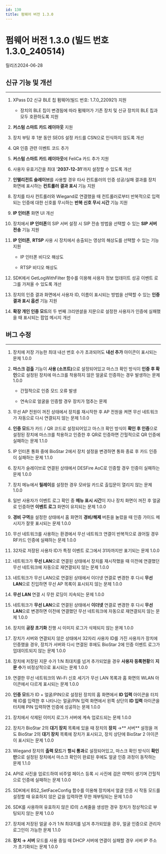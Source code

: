 ```yaml
---
id: 130
title: 펌웨어 버전 1.3.0
---
```


# 펌웨어 버전 1.3.0 (빌드 번호 1.3.0_240514)

릴리즈<Separator/>2024-06-28

## 신규 기능 및 개선

---

1. XPass D2 신규 BLE 칩 펌웨어(빌드 번호: 1.7.0_220921) 지원

    - 장치의 BLE 칩이 변경됨에 따라 펌웨어가 기존 장치 및 신규 장치의 BLE 칩과 모두 호환하도록 지원

1. **커스텀 스마트 카드 레이아웃** 지원

1. 장치 부팅 후 1분 동안 SEOS 설정 카드를 CSN으로 인식하지 않도록 개선

1. QR 인증 관련 이벤트 코드 추가

1. **커스텀 스마트 카드 레이아웃**에 FeliCa 카드 추가 지원

1. 사용자 유효기간을 최대 '**2037-12-31**'까지 설정할 수 있도록 개선

1. **인텔리전트 슬레이브**를 사용할 경우 타사 컨트롤러의 인증 성공/실패 결과를 장치 화면에 표시하는 **컨트롤러 결과 표시** 기능 지원

1. 장치를 타사 컨트롤러와 Wiegand로 연결했을 때 컨트롤러로부터 반복적으로 입력되는 인증에 대한 신호를 무시하는 **반복 신호 무시 시간** 기능 지원

1. **IP 인터폰** 화면 UI 개선

1. 장치에서 **IP 인터폰**의 SIP 서버 설정 시 SIP 전송 방법을 선택할 수 있는 **SIP 서버 전송** 기능 지원

1. **IP 인터폰**, **RTSP** 사용 시 장치에서 송출되는 영상의 해상도를 선택할 수 있는 기능 지원

    - IP 인터폰 비디오 해상도

    - RTSP 비디오 해상도

1. SDK에서 GetLogWithFilter 함수를 이용해 사용자 정보 업데이트 성공 이벤트 로그를 가져올 수 있도록 개선

1. 장치의 인증 결과 화면에서 사용자 ID, 이름이 표시되는 방법을 선택할 수 있는 **인증 결과 표시 옵션** 기능 지원

1. **확장 개인 인증 모드**의 두 번째 크리덴셜을 지문으로 설정한 사용자가 인증에 실패했을 때 표시되는 팝업 메시지 개선

## 버그 수정

---

<BugLists>

1. 장치에 저장 가능한 최대 내선 번호 수가 초과되어도 **내선 추가** 아이콘이 표시되는 문제 <Badge>1.0.0</Badge>

1. **마스크 검출** 기능이 <b>사용 (소프트)</b>으로 설정되어있고 마스크 확인 방식이 **인증 후 확인**으로 설정된 장치에 마스크를 착용하지 않은 얼굴로 인증하는 경우 발생하는 문제 <Badge>1.0.0</Badge>

    - 간헐적으로 인증 모드 오류 발생

    - 연속으로 얼굴을 인증할 경우 장치가 멈추는 문제

1. 무선 AP 전원이 꺼진 상태에서 장치를 재시작한 후 AP 전원을 켜면 무선 네트워크가 자동으로 다시 연결되지 않는 문제 <Badge>1.0.0</Badge>

1. **인증 모드**가 카드 / QR 코드로 설정되어있고 마스크 확인 방식이 **확인 후 인증**으로 설정된 장치에 마스크를 착용하고 인증한 후 QR로 인증하면 간헐적으로 QR 인증에 실패하는 문제 <Badge>1.1.0</Badge>

1. IP 인터폰 통화 중에 BioStar 2에서 장치 설정을 변경하면 통화 종료 후 카드 인증이 실패하는 문제 <Badge>1.1.0</Badge>

1. 장치가 슬레이브로 연결된 상태에서 DESFire AoC로 인증할 경우 인증이 실패하는 문제 <Badge>1.0.0</Badge>

1. 장치 메뉴에서 **릴레이**를 설정한 경우 모바일 카드로 출입문이 열리지 않는 문제 <Badge>1.0.0</Badge>

1. 일반 사용자가 이벤트 로그 확인 중 **메뉴 표시 시간**이 지나 장치 화면이 꺼진 후 얼굴로 인증하면 **이벤트 로그** 화면이 유지되는 문제 <Badge>1.0.0</Badge>

1. **경비 구역**을 설정한 상태에서 홈 화면의 **경비/해제** 버튼을 눌렀을 때 인증 가이드 메시지가 잘못 표시되는 문제 <Badge>1.0.0</Badge>

1. 무선 네트워크를 사용하는 환경에서 무선 네트워크 연결이 반복적으로 끊어질 경우 RF카드 인증에 실패하는 문제 <Badge>1.0.0</Badge>

1. 32자로 저장된 사용자 ID가 특정 이벤트 로그에서 31자까지만 표기되는 문제 <Badge>1.0.0</Badge>

1. 네트워크가 **무선 LAN**으로 연결된 상태에서 장치를 재시작했을 때 이전에 연결했던 무선 네트워크에 자동으로 재연결되지 않는 문제 <Badge>1.0.0</Badge>

1. 네트워크가 무선 LAN으로 연결된 상태에서 이더넷 연결로 변경한 후 다시 **무선 LAN**으로 진입하면 무선 AP 목록이 표시되지 않는 문제 <Badge>1.0.0</Badge>

1. **무선 LAN** 연결 시 무한 로딩이 지속되는 문제 <Badge>1.0.0</Badge>

1. 네트워크가 **무선 LAN**으로 연결된 상태에서 **이더넷** 연결로 변경한 후 다시 **무선 LAN**으로 변경하면 이전에 연결했던 무선 네트워크에 자동으로 재연결되지 않는 문제 <Badge>1.0.0</Badge>

1. 장치의 **공장 초기화** 진행 시 이미지 로그가 삭제되지 않는 문제 <Badge>1.0.0</Badge>

1. 장치가 서버와 연결되지 않은 상태에서 32자리 사용자 ID를 가진 사용자가 장치에 인증했을 경우, 장치가 서버와 다시 연결된 후에도 BioStar 2에 인증 이벤트 로그가 업데이트되지 않는 문제 <Badge>1.0.0</Badge>

1. 장치에 저장된 지문 수가 1:N 최대치를 넘겨 추가되었을 경우 **사용자 등록현황**의 **지문 수**가 비정상적으로 표시되는 문제 <Badge>1.0.0</Badge>

1. 연결한 무선 네트워크의 Wi-Fi 신호 세기가 무선 LAN 목록과 홈 화면의 WLAN 아이콘에서 다르게 표시되는 문제 <Badge>1.0.0</Badge>

1. **인증 모드**가 ID + 얼굴/PIN으로 설정된 장치의 홈 화면에서 **ID 입력** 아이콘을 터치해 ID를 입력한 후 나타나는 얼굴/PIN 입력 화면에서 왼쪽 상단의 **ID 입력** 아이콘을 터치해 PIN 입력하면 인증에 성공하는 문제 <Badge>1.0.0</Badge>

1. 장치에서 삭제된 이미지 로그가 서버에 계속 업로드되는 문제 <Badge>1.0.0</Badge>

1. 장치가 BioStar 2의 **대기 장치** 목록에 있을 때 장치의 **장치** →** 서버** 설정을 꺼도 BioStar 2의 **대기 장치** 목록에 장치가 표시되고, 장치 상단에 BioStar 2 아이콘이 표시되는 문제 <Badge>1.0.0</Badge>

1. Wiegand 장치의 **출력 모드**가 **항시 통과**로 설정되어있고, 마스크 확인 방식이 **확인만**으로 설정된 장치에서 마스크 확인이 완료된 후에도 얼굴 인증 과정이 동작하는 문제 <Badge>1.1.0</Badge>

1. API로 사진을 업로드하여 비주얼 페이스 등록 시 사진에 검은 여백이 생기며 간헐적으로 인증에 실패하는 문제 <Badge>1.0.0</Badge>

1. SDK에서 BS2_SetFaceConfig 함수를 이용해 장치에서 얼굴 인증 시 작동 모드를 설정할 때 유효하지 않은 값을 입력하면 무한 재부팅되는 문제 <Badge>1.0.0</Badge>

1. SDK를 사용하여 유효하지 않은 ID의 스케줄을 생성한 경우 장치가 정상적으로 부팅되지 않는 문제 <Badge>1.0.0</Badge>

1. 장치에 저장된 얼굴 수가 1:N 최대치를 넘겨 추가되었을 경우, 얼굴 인증으로 관리자 로그인이 가능한 문제 <Badge>1.1.0</Badge>

1. **장치 → 서버** 모드를 사용 중일 때 DHCP 서버에 연결이 실패할 경우 서버 IP 주소가 초기화되는 문제 <Badge>1.0.0</Badge>

</BugLists>